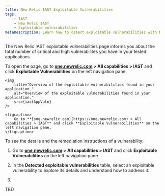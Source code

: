 ```yaml
---
title: New Relic IAST Exploitable Vulnerabilities
tags:
    - IAST
    - New Relic IAST
    - Exploitable vulnerabilities
metaDescription: Learn how to detect exploitable vulnerabilities with New Relic IAST.
---
```



The New Relic IAST exploitable vulnerabilities page informs you about the total number of critical and high vulnerabilites you have in your tested applications.

To open the page, go to **[one.newrelic.com](https://one.newrelic.com) > All capabilities > IAST** and click **Exploitable Vulnerabilities** on the left navigation pane.

    <img
        title="Overview of the exploitable vulnerabilities found in your application."
        alt="Overview of the exploitable vulnerabilities found in your application."
        src={iastAppVuln}
    />

    <figcaption>
        Go to **[one.newrelic.com](https://one.newrelic.com) > All capabilities > IAST** and click **Exploitable Vulnerabilities** on the left navigation pane.
    </figcaption>


To see the details and the remediation instructions of a vulnerability:

1. Go to **[one.newrelic.com](https://one.newrelic.com) > All capabilities > IAST** and click **Exploitable Vulnerabilities** on the left navigation pane.

2. In the **Detected exploitable vulnerabilities** table, select an exploitable vulnerability to explore its details and understand how to address it.

3. 

TBD
